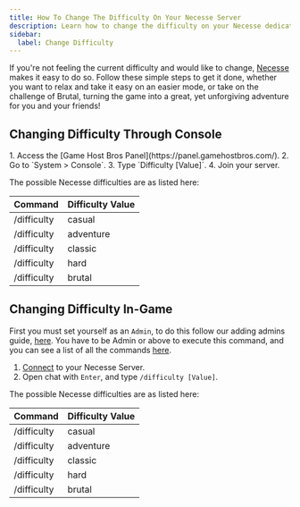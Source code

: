 ```yaml
---
title: How To Change The Difficulty On Your Necesse Server
description: Learn how to change the difficulty on your Necesse dedicated Server
sidebar:
  label: Change Difficulty
---
```


If you're not feeling the current difficulty and would like to change, [Necesse](https://www.gamehostbros.com/necesse-server-hosting/) makes it easy to do so. Follow these simple steps to get it done, whether you want to relax and take it easy on an easier mode, or take on the challenge of Brutal, turning the game into a great, yet unforgiving adventure for you and your friends!

## Changing Difficulty Through Console
<Steps>
  1. Access the [Game Host Bros Panel](https://panel.gamehostbros.com/).
  2. Go to `System > Console`.
  3. Type `Difficulty [Value]`.
  4. Join your server.
</Steps>

The possible Necesse difficulties are as listed here:

| Command      | Difficulty Value |
|--------------|------------------|
| /difficulty  | casual           |
| /difficulty  | adventure        |
| /difficulty  | classic          |
| /difficulty  | hard             |
| /difficulty  | brutal           | 


## Changing Difficulty In-Game

First you must set yourself as an `Admin`, to do this follow our adding admins guide, [here](https://guides.gamehostbros.com/games/necesse/adding-admins/). You have to be Admin or above to execute this command, and you can see a list of all the commands [here](https://guides.gamehostbros.com/games/necesse/adding-admins/#command-list).
<Steps>
  1. [Connect](https://guides.gamehostbros.com/games/necesse/connect-to-server/) to your Necesse Server.
  2. Open chat with `Enter`, and type `/difficulty [Value]`.
</Steps>
The possible Necesse difficulties are as listed here:

| Command      | Difficulty Value |
|--------------|------------------|
| /difficulty  | casual           |
| /difficulty  | adventure        |
| /difficulty  | classic          |
| /difficulty  | hard             |
| /difficulty  | brutal           |